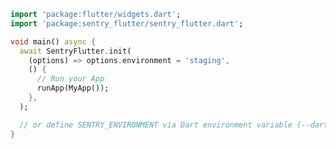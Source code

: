 ```dart
import 'package:flutter/widgets.dart';
import 'package:sentry_flutter/sentry_flutter.dart';

void main() async {
  await SentryFlutter.init(
    (options) => options.environment = 'staging',
    () {
      // Run your App
      runApp(MyApp());
    },
  );

  // or define SENTRY_ENVIRONMENT via Dart environment variable (--dart-define)
}

```
